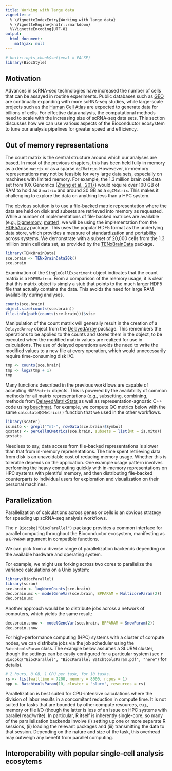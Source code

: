 ```yaml
---
title: Working with large data
vignette: >
  % \VignetteIndexEntry{Working with large data}
  % \VignetteEngine{knitr::rmarkdown}
  %\VignetteEncoding{UTF-8}
output:
  html_document:
    mathjax: null   
---
```


```r
# knitr::opts_chunk$set(eval = FALSE)
library(BiocStyle)
```

## Motivation 

Advances in scRNA-seq technologies have increased the number of cells that can 
be assayed in routine experiments.
Public databases such as [GEO](https://www.ncbi.nlm.nih.gov/geo/) are continually
expanding with more scRNA-seq studies, 
while large-scale projects such as the
[Human Cell Atlas](https://www.humancellatlas.org/) are expected to generate
data for billions of cells.
For effective data analysis, the computational methods need to scale with the
increasing size of scRNA-seq data sets.
This section discusses how we can use various aspects of the Bioconductor 
ecosystem to tune our analysis pipelines for greater speed and efficiency.

## Out of memory representations

The count matrix is the central structure around which our analyses are based.
In most of the previous chapters, this has been held fully in memory as a dense 
`matrix` or as a sparse `dgCMatrix`.
Howevever, in-memory representations may not be feasible for very large data sets,
especially on machines with limited memory.
For example, the 1.3 million brain cell data set from 10X Genomics 
([Zheng et al., 2017](https://doi.org/10.1038/ncomms14049))
would require over 100 GB of RAM to hold as a `matrix` and around 30 GB as a `dgCMatrix`.
This makes it challenging to explore the data on anything less than a HPC system.

The obvious solution is to use a file-backed matrix representation where the 
data are held on disk and subsets are retrieved into memory as requested.
While a number of implementations of file-backed matrices are available 
(e.g.,
[bigmemory](https://cran.r-project.org/web/packages/bigmemory/index.html), 
[matter](https://bioconductor.org/packages/matter)), 
we will be using the implementation from the 
[HDF5Array](https://bioconductor.org/packages/HDF5Array) package.
This uses the popular HDF5 format as the underlying data store, which provides
a measure of standardization and portability across systems.
We demonstrate with a subset of 20,000 cells from the 1.3 million brain cell 
data set, as provided by the
[TENxBrainData](https://bioconductor.org/packages/TENxBrainData) package.

```r
library(TENxBrainData)
sce.brain <- TENxBrainData20k() 
sce.brain
```

Examination of the `SingleCellExperiment` object indicates that the count matrix
is a `HDF5Matrix`.
From a comparison of the memory usage, it is clear that this matrix object is
simply a stub that points to the much larger HDF5 file that actually contains
the data.
This avoids the need for large RAM availability during analyses.

```r
counts(sce.brain)
object.size(counts(sce.brain))
file.info(path(counts(sce.brain)))$size
```

Manipulation of the count matrix will generally result in the creation of a
`DelayedArray` object from the 
[DelayedArray](https://bioconductor.org/packages/DelayedArray) package.
This remembers the operations to be applied to the counts and stores them in
the object, to be executed when the modified matrix values are realized for use
in calculations.
The use of delayed operations avoids the need to write the modified values to a
new file at every operation, which would unnecessarily require time-consuming disk I/O.

```r
tmp <- counts(sce.brain)
tmp <- log2(tmp + 1)
tmp
```

Many functions described in the previous workflows are capable of accepting 
`HDF5Matrix` objects.
This is powered by the availability of common methods for all matrix
representations (e.g., subsetting, combining, methods from 
[DelayedMatrixStats](https://bioconductor.org/packages/DelayedMatrixStats) 
as well as representation-agnostic C++ code 
using [beachmat](https://bioconductor.org/packages/beachmat).
For example, we compute QC metrics below with the same `calculateQCMetrics()` 
function that we used in the other workflows.

```r
library(scater)
is.mito <- grepl("^mt-", rowData(sce.brain)$Symbol)
qcstats <- perCellQCMetrics(sce.brain, subsets = list(Mt = is.mito))
qcstats
```

Needless to say, data access from file-backed representations is slower than that
from in-memory representations.
The time spent retrieving data from disk is an unavoidable cost of reducing
memory usage.
Whether this is tolerable depends on the application.
One example usage pattern involves performing the heavy computing quickly with 
in-memory representations on HPC systems with plentiful memory, and then
distributing file-backed counterparts to individual users for exploration and 
visualization on their personal machines.

## Parallelization

Parallelization of calculations across genes or cells is an obvious strategy for
speeding up scRNA-seq analysis workflows.

The `r Biocpkg("BiocParallel")` package provides a common interface for parallel
computing throughout the Bioconductor ecosystem, manifesting as a `BPPARAM`
argument in compatible functions.

We can pick from a diverse range of parallelization backends depending on the
available hardware and operating system.

For example, we might use forking across two cores to parallelize the variance
calculations on a Unix system:

```r
library(BiocParallel)
library(scran)
sce.brain <- logNormCounts(sce.brain)
dec.brain.mc <- modelGeneVar(sce.brain, BPPARAM = MulticoreParam(2))
dec.brain.mc
```

Another approach would be to distribute jobs across a network of computers,
which yields the same result:

```r
dec.brain.snow <- modelGeneVar(sce.brain, BPPARAM = SnowParam(2))
dec.brain.snow
```

For high-performance computing (HPC) systems with a cluster of compute nodes, 
we can distribute jobs via the job scheduler using the `BatchtoolsParam` class.
The example below assumes a SLURM cluster, though the settings can be easily 
configured for a particular system 
(see `r Biocpkg("BiocParallel", "BiocParallel_BatchtoolsParam.pdf", "here")` for details).

```r
# 2 hours, 8 GB, 1 CPU per task, for 10 tasks.
rs <- list(walltime = 7200, memory = 8000, ncpus = 1)
bpp <- BatchtoolsParam(10, cluster = "slurm", resources = rs)
```

Parallelization is best suited for CPU-intensive calculations where the division
of labor results in a concomitant reduction in compute time.
It is not suited for tasks that are bounded by other compute resources, 
e.g., memory or file I/O (though the latter is less of an issue on HPC systems 
with parallel read/write).
In particular, R itself is inherently single-core, so many of the parallelization 
backends involve (i) setting up one or more separate R sessions, (ii) loading 
the relevant packages and (iii) transmitting the data to that session.
Depending on the nature and size of the task, this overhead may outweigh any 
benefit from parallel computing. 


## Interoperability with popular single-cell analysis ecosytems
